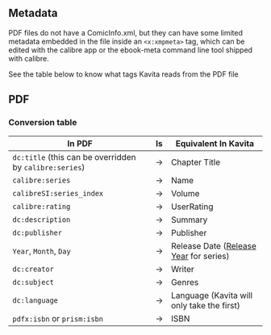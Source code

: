 
## Metadata

PDF files do not have a ComicInfo.xml, but they can have some limited metadata embedded in the file inside an `<x:xmpmeta>` tag, which can be edited with the calibre app or the ebook-meta command line tool shipped with calibre.

See the table below to know what tags Kavita reads from the PDF file

## PDF

### Conversion table

| In PDF                                                                                         | Is | Equivalent In Kavita                                                           |
|------------------------------------------------------------------------------------------------|----|--------------------------------------------------------------------------------|
| `dc:title` (this can be overridden by `calibre:series`)					 | →  | Chapter Title                                                                  |
| `calibre:series`                                                                               | →  | Name                                                                           |
| `calibreSI:series_index`                                                                       | →  | Volume                                                                         |
| `calibre:rating`                                                                               | →  | UserRating                                                                     |
| `dc:description`                                                                               | →  | Summary                                                                        |
| `dc:publisher`                                                                                 | →  | Publisher                                                                      |
| `Year`, `Month`, `Day`                                                                         | →  | Release Date ([Release Year](/guides/metadata/comics#release-year) for series) |
| `dc:creator`                                                                                   | →  | Writer                                                                         |
| `dc:subject`                                                                                   | →  | Genres                                                                         |
| `dc:language`                                                                                  | →  | Language (Kavita will only take the first)                                     |
| `pdfx:isbn` or `prism:isbn`                                                                    | →  | ISBN                                                                           |
